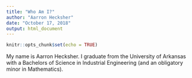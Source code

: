 ```yaml
---
title: "Who Am I?"
author: "Aarron Hecksher"
date: "October 17, 2018"
output: html_document
---
```


```r
knitr::opts_chunk$set(echo = TRUE)
```

My name is Aarron Hecksher.  I graduate from the University of Arkansas with a Bachelors of Science in Industrial Engineering (and an obligatory minor in Mathematics).  